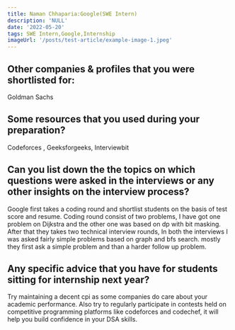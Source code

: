 ```yaml
---
title: Naman Chhaparia:Google(SWE Intern)
description: 'NULL' 
date: '2022-05-20'
tags: SWE Intern,Google,Internship
imageUrl: '/posts/test-article/example-image-1.jpeg'
---
```


## Other companies & profiles that you were shortlisted for:
Goldman Sachs

## Some resources that you used during your preparation?
Codeforces , Geeksforgeeks, Interviewbit 

## Can you list down the the topics on which questions were asked in the interviews or any other insights on the interview process?
Google first takes a coding round and shortlist students on the basis of test score and resume. Coding round consist of two problems, I have got one problem on Dijkstra and the other one was based on dp with bit masking. After that they takes two technical interview rounds, In both the interviews I was asked fairly simple problems based on graph and bfs search. mostly they first ask a simple problem and than a harder follow up problem.
## Any specific advice that you have for students sitting for internship next year?
Try maintaining a decent cpi as some companies do care about your academic performance. Also try to regularly participate in contests held on competitive programming platforms like codeforces and codechef, it will help you build confidence in your DSA skills. 


